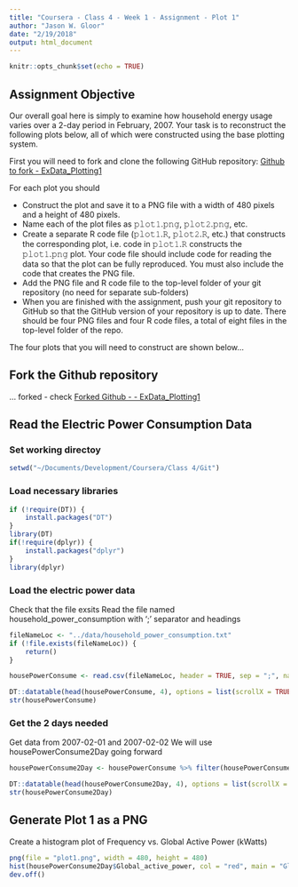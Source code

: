 ```yaml
---
title: "Coursera - Class 4 - Week 1 - Assignment - Plot 1"
author: "Jason W. Gloor"
date: "2/19/2018"
output: html_document
---
```


```r
knitr::opts_chunk$set(echo = TRUE)
```

## Assignment Objective

Our overall goal here is simply to examine how household energy usage varies over a 2-day period in February, 2007. Your task is to reconstruct the following plots below, all of which were constructed using the base plotting system.

First you will need to fork and clone the following GitHub repository: [Github to fork - ExData_Plotting1](https://github.com/rdpeng/ExData_Plotting1)

For each plot you should

* Construct the plot and save it to a PNG file with a width of 480 pixels and a height of 480 pixels.
* Name each of the plot files as 𝚙𝚕𝚘𝚝𝟷.𝚙𝚗𝚐, 𝚙𝚕𝚘𝚝𝟸.𝚙𝚗𝚐, etc.
* Create a separate R code file (𝚙𝚕𝚘𝚝𝟷.𝚁, 𝚙𝚕𝚘𝚝𝟸.𝚁, etc.) that constructs the corresponding plot, i.e. code in 𝚙𝚕𝚘𝚝𝟷.𝚁 constructs the 𝚙𝚕𝚘𝚝𝟷.𝚙𝚗𝚐 plot. Your code file should include code for reading the data so that the plot can be fully reproduced. You must also include the code that creates the PNG file.
* Add the PNG file and R code file to the top-level folder of your git repository (no need for separate sub-folders)
* When you are finished with the assignment, push your git repository to GitHub so that the GitHub version of your repository is up to date. There should be four PNG files and four R code files, a total of eight files in the top-level folder of the repo.

The four plots that you will need to construct are shown below...

## Fork the Github repository

... forked - check
[Forked Github - - ExData_Plotting1](https://github.com/jacksonsox/ExData_Plotting1)

## Read the Electric Power Consumption Data

### Set working directoy
```r
setwd("~/Documents/Development/Coursera/Class 4/Git")
```

### Load necessary libraries
```r
if (!require(DT)) {
    install.packages("DT")
}
library(DT)
if(!require(dplyr)) {
    install.packages("dplyr")
}
library(dplyr)
```

### Load the electric power data
Check that the file exsits
Read the file named household_power_consumption with ';' separator and headings
```r
fileNameLoc <- "../data/household_power_consumption.txt"
if (!file.exists(fileNameLoc)) {
    return()
}

housePowerConsume <- read.csv(fileNameLoc, header = TRUE, sep = ";", na.strings = "?")
```

```r
DT::datatable(head(housePowerConsume, 4), options = list(scrollX = TRUE))
str(housePowerConsume)
```

### Get the 2 days needed
Get data from 2007-02-01 and 2007-02-02
We will use housePowerConsume2Day going forward
```r
housePowerConsume2Day <- housePowerConsume %>% filter(housePowerConsume$Date == "1/2/2007" | housePowerConsume$Date == "2/2/2007")

DT::datatable(head(housePowerConsume2Day, 4), options = list(scrollX = TRUE))
str(housePowerConsume2Day)
```

## Generate Plot 1 as a PNG
Create a histogram plot of Frequency vs. Global Active Power (kWatts)
```r
png(file = "plot1.png", width = 480, height = 480)
hist(housePowerConsume2Day$Global_active_power, col = "red", main = "Global Active Power", xlab = "Global Active Power (kilowatts)", ylab = "Frequency", breaks = 12)
dev.off()
```